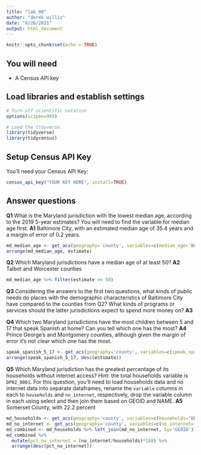 ```yaml
---
title: "lab_08"
author: "derek willis"
date: "8/26/2021"
output: html_document
---
```


```r
knitr::opts_chunk$set(echo = TRUE)
```

## You will need

* A Census API key

## Load libraries and establish settings
```r
# Turn off scientific notation
options(scipen=999)

# Load the tidyverse.
library(tidyverse)
library(tidycensus)
```

## Setup Census API Key

You'll need your Census API Key:

```r
census_api_key("YOUR KEY HERE", install=TRUE)
```

## Answer questions

**Q1** What is the Maryland jurisdiction with the lowest median age, according to the 2019 5-year estimates? You will need to find the variable for median age first.
**A1** Baltimore City, with an estimated median age of 35.4 years and a margin of error of 0.2 years.

```r
md_median_age <- get_acs(geography='county', variables=c(median_age='B01002_001'), state='MD')
arrange(md_median_age, estimate)
```

**Q2** Which Maryland jurisdictions have a median age of at least 50?
**A2** Talbot and Worcester counties

```r
md_median_age %>% filter(estimate >= 50)
```

**Q3** Considering the answers to the first two questions, what kinds of public needs do places with the demographic characteristics of Baltimore City have compared to the counties from Q2? What kinds of programs or services should the latter jurisdictions expect to spend more money on?
**A3**

**Q4** Which two Maryland jurisdictions have the most children between 5 and 17 that speak Spanish at home? Can you tell which one has the most?
**A4** Prince George's and Montgomery counties, although given the margin of error it's not clear which one has the most.

```r
speak_spanish_5_17 <- get_acs(geography='county', variables=c(speak_spanish_5_17='B16007_004'), state='MD')
arrange(speak_spanish_5_17, desc(estimate))
```

**Q5** Which Maryland jurisdiction has the greatest percentage of its households without internet access? Hint: the total households variable is `DP02_0001`. For this question, you'll need to load households data and no internet data into separate dataframes, rename the `variable` columns in each to `households` and `no_internet`, respectively, drop the variable column in each using select and then join them based on GEOID and NAME.
**A5** Somerset County, with 22.2 percent

```r
md_households <- get_acs(geography='county', variables=c(households='DP02_0001'), state='MD') %>% rename('households'='estimate') %>% select(-variable)
md_no_internet <- get_acs(geography='county', variables=c(no_internet='B28002_013'), state='MD') %>% rename('no_internet'='estimate') %>% select(-variable)
md_combined <- md_households %>% left_join(md_no_internet, by='GEOID')
md_combined %>%
  mutate(pct_no_internet = (no_internet/households)*100) %>%
  arrange(desc(pct_no_internet))
```
